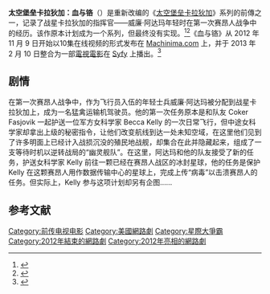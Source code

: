 {{noteTA
|G1=Show
|1=zh-hans:太空堡垒卡拉狄加; zh-hk:太空堡壘卡拉狄加; zh-tw:星際大爭霸;
|2=zh-hans:卡拉狄加号; zh-hant:銀河號;
|3=zh-hans:战星; zh-hant:戰星;
|4=zh-hans:卡布里卡; zh-hant:凱布卡;
}}
{{Infobox television
 |name          = 太空堡垒卡拉狄加：血与铬
 |image              = 
 |genre              = {{Plainlist|
* [[军事|军事]]
* [[科幻|科幻]]
* [[太空歌剧|太空歌剧]]
}}
 |creator            = {{Plainlist|
* [[Michael_Taylor_(screenwriter)|Michael Taylor]]
* [[David_Eick|David Eick]]
}}
 |director           = [[Jonas_Pate|Jonas Pate]]
 |executive_producer = {{Plainlist|
* [[David_Eick|David Eick]]
* [[Jonas_Pate|Jonas Pate]]
* Paul M. Leonard
* [[Michael_Taylor_(screenwriter)|Michael Taylor]]
}}
 |starring           = {{Plainlist|
* [[Luke_Pasqualino|Luke Pasqualino]]
* [[Ben_Cotton|Ben Cotton]]
* [[Lili_Bordán|Lili Bordán]]
}}
 |composer           = [[Bear_McCreary|Bear McCreary]]
 |country            = 美国
 |location           = [[温哥华|温哥华]], [[不列颠哥伦比亚|不列颠哥伦比亚]], 加拿大
 |language           = 英语
 |network            = [[Machinima.com|Machinima.com]] <!-- first broadcast -->
 |company            = [[NBCUniversal_Television_Group|Universal Cable Productions]]
 |distributor        = [[NBCUniversal_Television_Distribution|NBCUniversal Television Distribution]]
 |runtime            = 120 分钟
 |first_aired        = {{Start date|2012|11|9}}
 |last_aired         = {{End date|2012|12|7}}
 |related            = ''[[太空堡垒卡拉狄加|太空堡垒卡拉狄加]]''
 |preceded_by        = ''[[卡布里卡_(電視劇)|卡布里卡]]''
}}
'''太空堡垒卡拉狄加：血与铬'''（{{lang|en|Battlestar Galactica: Blood & Chrome}}）是重新改编的《[[太空堡垒卡拉狄加|太空堡垒卡拉狄加]]》系列的前傳之一，记录了战星卡拉狄加的指挥官——威廉·阿达玛年轻时在第一次赛昂人战争中的经历。该作原本计划成为一个系列，但最终没有实现。{{clarify|date=February 2021|reason=Not a sentence and does not coherently explain what the ref says.}}<ref>{{cite web |url=https://www.deadline.com/2012/03/battlestar-galactica-blood-and-chrome-cancelled-syfy/ |title='Battlestar Galactica: Blood & Chrome' Not Moving Forward As TV Series On Syfy, May Become Digital Series |first=Nellie |last=Andreeva |website=[[Deadline_Hollywood|Deadline Hollywood]] |date=March 21, 2012 |access-date=February 2, 2016 |archive-date=2014-04-17 |archive-url=https://web.archive.org/web/20140417224558/http://www.deadline.com/2012/03/battlestar-galactica-blood-and-chrome-cancelled-syfy/ |dead-url=no }}</ref><ref>{{cite web |url=http://airlockalpha.com/node/9461/blood-chrome-comes-to-syfy-in-february.html |title='Blood & Chrome' Comes To Syfy In February |first=Michael |last=Hinman |work=Airlock Alpha |date=January 1, 2013 |access-date=February 2, 2016 |archive-date=2013-03-29 |archive-url=https://web.archive.org/web/20130329075559/http://airlockalpha.com/node/9461/blood-chrome-comes-to-syfy-in-february.html |dead-url=no }}</ref>《血与铬》从 2012 年 11 月 9 日开始以10集在线视频的形式发布在 [[Machinima.com|Machinima.com]] 上，并于 2013 年 2 月 10 日整合为一部[[電視電影|電視電影]]在 [[Syfy|Syfy]] 上播出。<ref>{{cite web|url=https://www.deadline.com/2013/01/blood-chrome-premiere-date-february-10-syfy|title=Syfy's 'Battlestar Galactica: Blood & Chrome' (Finally) Gets TV Premiere Date|author=The Deadline Team|website=[[Deadline_Hollywood|Deadline Hollywood]]|date=January 25, 2013|access-date=January 25, 2013|archive-date=2013-01-27|archive-url=https://web.archive.org/web/20130127103034/http://www.deadline.com/2013/01/blood-chrome-premiere-date-february-10-syfy/|dead-url=no}}</ref>

==剧情==
在第一次赛昂人战争中，作为飞行员入伍的年轻士兵威廉·阿达玛被分配到战星卡拉狄加上，成为一名猛禽运输机驾驶员。他的第一次任务原本是和队友 Coker Fasjovik 一起护送一位军方女科学家 Becca Kelly 的一次日常飞行，但中途女科学家却拿出上级的秘密指令，让他们改变航线到达一处未知空域，在这里他们见到了许多明面上已经计入战损沉没的殖民地战舰，却集合在此并隐藏起来，组成了一支等待时机以逆转战局的“幽灵舰队”。在这里，阿达玛和他的队友接受了新的任务，护送女科学家 Kelly 前往一颗已经在赛昂人战区的冰封星球，他的任务是保护 Kelly 在这颗赛昂人用作数据传输中心的星球上，完成上传“病毒”以击溃赛昂人的任务。但实际上，Kelly 参与这项计划却另有企图……

==参考文献==
{{reflist}}

{{星際大爭霸}}

[[Category:前传电视电影|Category:前传电视电影]]
[[Category:美國網路劇|Category:美國網路劇]]
[[Category:星際大爭霸|Category:星際大爭霸]]
[[Category:2012年結束的網路劇|Category:2012年結束的網路劇]]
[[Category:2012年亮相的網路劇|Category:2012年亮相的網路劇]]